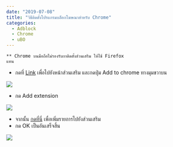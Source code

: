 ```yaml
---
date: "2019-07-08"
title: "วิธีติดตั้งโปรแกรมบล็อกโฆษณาสำหรับ Chrome"
categories:
  - Adblock
  - Chrome
  - uBO
---
```


<code>** Chrome บนมือถือไม่รองรับกาติดตั้งส่วนเสริม ให้ใช้ Firefox แทน</code>

* กดที่ [Link](https://chrome.google.com/webstore/detail/ublock-origin/cjpalhdlnbpafiamejdnhcphjbkeiagm) เพื่อไปยังหน้าส่วนเสริม และกดปุ่ม Add to chrome ทางมุมขวาบน

![](./chrome_ubo.jpg)

* กด Add extension

![](./chrome_ubo2.jpg)

* จากนั้น <a href="abp:subscribe?location=https://gitcdn.xyz/repo/adblock-thai/thai-ads-filter/gh-pages/subscription.txt&title=Thai Adblock List" className="button is-success is-rounded">กดที่นี่</a> เพื่อเพิ่มรายการไปยังส่วนเสริม
* กด OK เป็นอันเสร็จสิ้น

![](./filter.jpg)